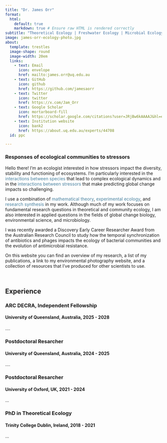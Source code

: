 ```yaml
---
title: "Dr. James Orr"
format: 
  html: 
    default: true
    markdown: true # Ensure raw HTML is rendered correctly
subtitle: "Theoretical Ecology | Freshwater Ecology | Microbial Ecology"
image: james-orr-ecology-photo.jpg
about:
  template: trestles
  image-shape: round
  image-width: 20em
  links: 
    - text: Email
      icon: envelope
      href: mailto:james.orr@uq.edu.au
    - text: GitHub
      icon: github
      href: https://github.com/jamesaorr
    - text: Twitter
      icon: twitter
      href: https://x.com/Jam_Orr
    - text: Google Scholar
      icon: mortarboard-fill
      href: https://scholar.google.com/citations?user=JRjBw6kAAAAJ&hl=en
    - text: Institution website
      icon: bank2
      href: https://about.uq.edu.au/experts/44708
  id: ppc

---
```


:::{#ppc}

### Responses of ecological communities to stressors 

Hello there! I'm an ecologist interested in how stressors impact the diversity, stability and functioning of ecosystems. I'm particularly interested in the <span style="color: #4982a0;">interactions between species</span> that lead to complex ecological dynamics and in the <span style="color: #4982a0;">interactions between stressors</span> that make predicting global change impacts so challenging. 

I use a combination of <span style="color: #4982a0;">mathematical theory</span>, <span style="color: #4982a0;">experimental ecology</span>, and <span style="color: #4982a0;">research synthesis</span> in my work. Although much of my work focuses on fundamental research questions in theoretical and community ecology, I am also interested in applied questions in the fields of global change biology, environmental science, and microbiology. 

I was recently awarded a Discovery Early Career Researcher Award from the Australian Research Council to study how the temporal synchronization of antibiotics and phages impacts the ecology of bacterial communities and the evolution of antimicrobial resistance.

On this website you can find an overview of my research, a list of my publications, a link to my environmental photography website, and a collection of resources that I've produced for other scientists to use. 
:::

<br>

## Experience


<div class="timeline-section">

<div class="timeline-item">
  <h3>ARC DECRA, Independent Fellowship</h3>
  <h4>University of Queensland, Australia, 2025 - 2028</h4>
  <p>....</p>
</div>

<div class="timeline-line"></div>

<div class="timeline-item">
  <h3>Postdoctoral Resarcher</h3>
  <h4>University of Queensland, Australia, 2024 - 2025</h4>
  <p>....</p>
</div>

<div class="timeline-line"></div>

<div class="timeline-item">
  <h3>Postdoctoral Resarcher</h3>
  <h4>University of Oxford, UK, 2021 - 2024</h4>
  <p>...</p>
</div>

<div class="timeline-line"></div>

<div class="timeline-item">
  <h3>PhD in Theoretical Ecology</h3>
  <h4>Trinity College Dublin, Ireland, 2018 - 2021</h4>
  <p>...</p>
</div>

</div>
